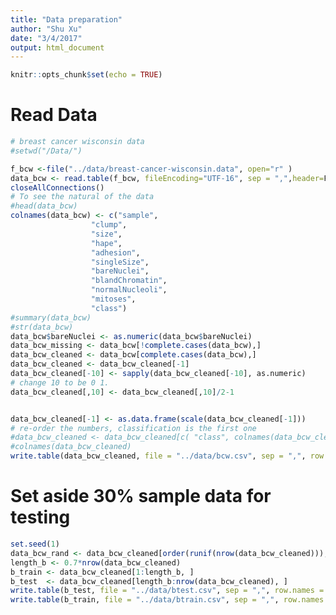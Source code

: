 ```yaml
---
title: "Data preparation"
author: "Shu Xu"
date: "3/4/2017"
output: html_document
---
```


```r
knitr::opts_chunk$set(echo = TRUE)
```

# Read Data
```r
# breast cancer wisconsin data
#setwd("/Data/")

f_bcw <-file("../data/breast-cancer-wisconsin.data", open="r" )
data_bcw <- read.table(f_bcw, fileEncoding="UTF-16", sep = ",",header=F)
closeAllConnections()
# To see the natural of the data
#head(data_bcw)
colnames(data_bcw) <- c("sample", 
                  "clump",
                  "size", 
                  "hape",
                  "adhesion",  
                  "singleSize",  
                  "bareNuclei",      
                  "blandChromatin",   
                  "normalNucleoli",   
                  "mitoses",     
                  "class") 
#summary(data_bcw)
#str(data_bcw)
data_bcw$bareNuclei <- as.numeric(data_bcw$bareNuclei)
data_bcw_missing <- data_bcw[!complete.cases(data_bcw),]
data_bcw_cleaned <- data_bcw[complete.cases(data_bcw),]
data_bcw_cleaned <- data_bcw_cleaned[-1]
data_bcw_cleaned[-10] <- sapply(data_bcw_cleaned[-10], as.numeric)
# change 10 to be 0 1.
data_bcw_cleaned[,10] <- data_bcw_cleaned[,10]/2-1


data_bcw_cleaned[-1] <- as.data.frame(scale(data_bcw_cleaned[-1]))
# re-order the numbers, classification is the first one
#data_bcw_cleaned <- data_bcw_cleaned[c( "class", colnames(data_bcw_cleaned)[1:8])]
#colnames(data_bcw_cleaned)
write.table(data_bcw_cleaned, file = "../data/bcw.csv", sep = ",", row.names = FALSE,col.names = FALSE, qmethod = "double")
```


# Set aside 30% sample data for testing
```r
set.seed(1)
data_bcw_rand <- data_bcw_cleaned[order(runif(nrow(data_bcw_cleaned))), ]
length_b <- 0.7*nrow(data_bcw_cleaned)
b_train <- data_bcw_cleaned[1:length_b, ]
b_test  <- data_bcw_cleaned[length_b:nrow(data_bcw_cleaned), ]
write.table(b_test, file = "../data/btest.csv", sep = ",", row.names = FALSE,col.names = FALSE, qmethod = "double")
write.table(b_train, file = "../data/btrain.csv", sep = ",", row.names = FALSE,col.names = FALSE, qmethod = "double")

```
